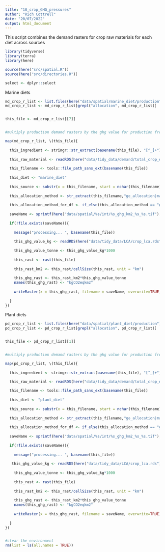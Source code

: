 ```yaml
---
title: "10_crop_GHG_pressures"
author: "Rich Cottrell"
date: "20/07/2022"
output: html_document
---
```


This script combines the demand rasters for crop raw materials for each diet across sources

```r

library(tidyverse)
library(terra)
library(here)

source(here("src/spatial.R"))
source(here("src/directories.R"))

select <- dplyr::select


```


Marine diets

```r

md_crop_r_list <- list.files(here("data/spatial/marine_diet/production"), pattern = "AllTech", full.names = TRUE)
md_crop_r_list <- md_crop_r_list[grepl("allocation", md_crop_r_list)]


this_file <- md_crop_r_list[[7]]


#multiply production demand rasters by the ghg value for production from each country

map(md_crop_r_list, \(this_file){
  
  this_ingredient <- stringr::str_extract(basename(this_file), "[^_]+")
  
  this_raw_material <- readRDS(here("data/tidy_data/demand/total_crop_demand.rds")) |> select(ingredients, FAOSTAT_name) |> distinct() |> filter(ingredients == this_ingredient) |> pull(FAOSTAT_name)
  
  this_filename <- tools::file_path_sans_ext(basename(this_file))
  
  this_diet <- "marine_diet"
  
  this_source <- substr(x = this_filename, start = nchar(this_filename)-2, stop = nchar(this_filename))
  
  this_allocation_method <- str_extract(this_filename,"ge_allocation|mass_allocation")
  
  this_allocation_method_for_df <- if_else(this_allocation_method == "ge_allocation", true = "Energetic allocation", false = "Mass allocation")
  
  saveName <- sprintf(here("data/spatial/%s/int/%s_ghg_km2_%s_%s.tif"), this_diet, this_ingredient,this_allocation_method, this_source)
  
  if(!file.exists(saveName)){
    
    message("processing... ", basename(this_file))
    
    this_ghg_value_kg <- readRDS(here("data/tidy_data/LCA/crop_lca.rds")) |> filter(FAOSTAT_name == this_raw_material &iso3c == this_source & impact== "Global warming" & allocation == this_allocation_method_for_df) |> pull(value)
    
    this_ghg_value_tonne <- this_ghg_value_kg*1000
    
    this_rast <- rast(this_file)
    
    this_rast_km2 <- this_rast/cellSize(this_rast, unit = "km")
    
    this_ghg_rast <- this_rast_km2*this_ghg_value_tonne
    names(this_ghg_rast) <- "kgCO2eqkm2"
    
    writeRaster(x = this_ghg_rast, filename = saveName, overwrite=TRUE)
    
  }
})


```

Plant diets

```r

pd_crop_r_list <- list.files(here("data/spatial/plant_diet/production"), pattern = "AllTech", full.names = TRUE)
pd_crop_r_list <- pd_crop_r_list[grepl("allocation", pd_crop_r_list)]


this_file <- pd_crop_r_list[[1]]


#multiply production demand rasters by the ghg value for production from each country

map(pd_crop_r_list, \(this_file){
  
  this_ingredient <- stringr::str_extract(basename(this_file), "[^_]+")
  
  this_raw_material <- readRDS(here("data/tidy_data/demand/total_crop_demand.rds")) |> select(ingredients, FAOSTAT_name) |> distinct() |> filter(ingredients == this_ingredient) |> pull(FAOSTAT_name)

  this_filename <- tools::file_path_sans_ext(basename(this_file))
  
  this_diet <- "plant_diet"
  
  this_source <- substr(x = this_filename, start = nchar(this_filename)-2, stop = nchar(this_filename))
  
  this_allocation_method <- str_extract(this_filename,"ge_allocation|mass_allocation")
  
  this_allocation_method_for_df <- if_else(this_allocation_method == "ge_allocation", true = "Energetic allocation", false = "Mass allocation")
  
  saveName <- sprintf(here("data/spatial/%s/int/%s_ghg_km2_%s_%s.tif"), this_diet, this_ingredient,this_allocation_method, this_source)
  
  if(!file.exists(saveName)){
    
    message("processing... ", basename(this_file))
    
   this_ghg_value_kg <- readRDS(here("data/tidy_data/LCA/crop_lca.rds")) |> filter(FAOSTAT_name == this_raw_material &iso3c == this_source & impact== "Global warming" & allocation == this_allocation_method_for_df) |> pull(value)
    
    this_ghg_value_tonne <- this_ghg_value_kg*1000
    
    this_rast <- rast(this_file)
    
    this_rast_km2 <- this_rast/cellSize(this_rast, unit = "km")
    
    this_ghg_rast <- this_rast_km2*this_ghg_value_tonne
    names(this_ghg_rast) <- "kgCO2eqkm2"
    
    writeRaster(x = this_ghg_rast, filename = saveName, overwrite=TRUE)
    
  }
})


#clear the environment
rm(list = ls(all.names = TRUE))
```


